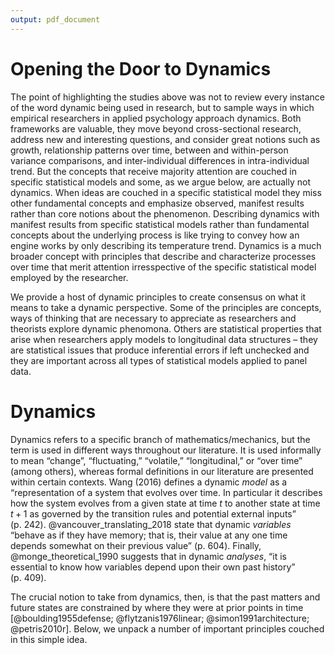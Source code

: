 ```yaml
---
output: pdf_document
---
```


# Opening the Door to Dynamics

The point of highlighting the studies above was not to review every instance of the word dynamic being used in research, but to sample ways in which empirical researchers in applied psychology approach dynamics. Both frameworks are valuable, they move beyond cross-sectional research, address new and interesting questions, and consider great notions such as growth, relationship patterns over time, between and within-person variance comparisons, and inter-individual differences in intra-individual trend. But the concepts that receive majority attention are couched in specific statistical models and some, as we argue below, are actually not dynamics. When ideas are couched in a specific statistical model they miss other fundamental concepts and emphasize observed, manifest results rather than core notions about the phenomenon. Describing dynamics with manifest results from specific statistical models rather than fundamental concepts about the underlying process is like trying to convey how an engine works by only describing its temperature trend. Dynamics is a much broader concept with principles that describe and characterize processes over time that merit attention irresspective of the specific statistical model employed by the researcher. 

We provide a host of dynamic principles to create consensus on what it means to take a dynamic perspective. Some of the principles are concepts, ways of thinking that are necessary to appreciate as researchers and theorists explore dynamic phenomona. Others are statistical properties that arise when researchers apply models to longitudinal data structures -- they are statistical issues that produce inferential errors if left unchecked and they are important across all types of statistical models applied to panel data.

# Dynamics

Dynamics refers to a specific branch of mathematics/mechanics, but the term is used in different ways throughout our literature. It is used informally to mean "change", "fluctuating," "volatile," "longitudinal," or "over time" (among others), whereas formal definitions in our literature are presented within certain contexts. Wang (2016) defines a dynamic *model* as a "representation of a system that evolves over time. In particular it describes how the system evolves from a given state at time *t* to another state at time $t + 1$ as governed by the transition rules and potential external inputs" (p. 242). @vancouver_translating_2018 state that dynamic *variables* "behave as if they have memory; that is, their value at any one time depends somewhat on their previous value" (p. 604). Finally, @monge_theoretical_1990 suggests that in dynamic *analyses*, "it is essential to know how variables depend upon their own past history" (p. 409). 

The crucial notion to take from dynamics, then, is that the past matters and future states are constrained by where they were at prior points in time [@boulding1955defense; @flytzanis1976linear; @simon1991architecture; @petris2010r]. Below, we unpack a number of important principles couched in this simple idea.
